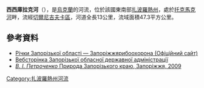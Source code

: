 <!-- 檔案不存在 [[Image:Долина_ріки_Сисикулак.jpg|right]] -->

'''西西庫拉克河'''（{{lang-uk|Сисикулак}}），是[[烏克蘭|烏克蘭]]的河流，位於該國東南部[[扎波羅熱州|扎波羅熱州]]，處於[[托克馬克河|托克馬克河]]畔，流經[[切爾尼吉夫卡區|切爾尼吉夫卡區]]，河道全長13公里，流域面積47.3平方公里。

==參考資料==
* [https://web.archive.org/web/20160530154318/http://rybohorona.gov.ua/richky-zaporizkoji-oblasti  Річки Запорізької області — Запоріжжярибоохорона (Офіційний сайт)]
* [https://web.archive.org/web/20140322234956/http://www.zoda.gov.ua/article/261/zagalni-vidomosti.html Вебсторінка Запорізької обласної державної адміністрації]
* [https://web.archive.org/web/20161019123720/http://zoctkum.ucoz.ua/biblioteka/priroda_zaporizkogo_kraju_petrochenko_2009.pdf ''В. І. Петроченко'' Природа Запорізького краю, Запоріжжя, 2009]

{{DEFAULTSORT:Сисикулак}}
[[Category:扎波羅熱州河流|Category:扎波羅熱州河流]]


{{Ukraine-river-stub}}